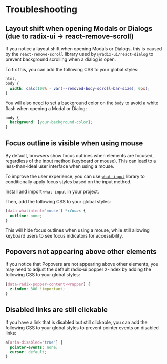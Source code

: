 
<Meta title="Getting Started/Troubleshooting" />

# Troubleshooting

## Layout shift when opening Modals or Dialogs (due to radix-ui -> react-remove-scroll)

If you notice a layout shift when opening Modals or Dialogs, this is caused by the `react-remove-scroll` library used by
`@radix-ui/react-dialog` to prevent background scrolling when a dialog is open.

To fix this, you can add the following CSS to your global styles:

```css
html,
body {
  width: calc(100% - var(--removed-body-scroll-bar-size), 0px);
}
```

You will also need to set a background color on the `body` to avoid a white flash when opening a Modal or Dialog:

```css
body {
  background: [your-background-color];
}
```

## Focus outline is visible when using mouse

By default, browsers show focus outlines when elements are focused, regardless of the input method (keyboard or mouse).
This can lead to a less-than-ideal user interface when using a mouse.

To improve the user experience, you can use [`what-input`](https://github.com/ten1seven/what-input) library to
conditionally apply focus styles based on the input method.

Install and import `what-input` in your project.

Then, add the following CSS to your global styles:

```css
[data-whatintent='mouse'] *:focus {
  outline: none;
}
```

This will hide focus outlines when using a mouse, while still allowing keyboard users to see focus indicators for
accessibility.

## Popovers not appearing above other elements

If you notice that Popovers are not appearing above other elements, you may need to adjust the default radix-ui popper
z-index by adding the following CSS to your global styles:

```css
[data-radix-popper-content-wrapper] {
  z-index: 300 !important;
}
```

## Disabled links are still clickable

If you have a link that is disabled but still clickable, you can add the following CSS to your global styles to prevent
pointer events on disabled links:

```css
a[aria-disabled='true'] {
  pointer-events: none;
  cursor: default;
}
```
